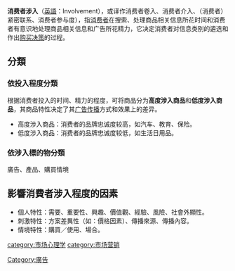 {{unreferenced|time=2010-05-08T17:21:11+00:00}}

'''消费者涉入'''（[[英语|英語]]：Involvement），或译作消费者卷入、消费者介入、（消费者）紧密联系、消费者参与度），指[[消费者|消费者]]在搜索、处理商品相关信息所花时间和消费者有意识地处理商品相关信息和广告所花精力，它决定消费者对信息类别的遴选和作出[[购买决策|购买决策]]的过程。

== 分類 ==

=== 依投入程度分類 ===
根据消费者投入的时间、精力的程度，可将商品分为'''高度涉入商品'''和'''低度涉入商品'''，其商品特性决定了其[[广告传播|广告传播]]方式和效果上的差异。

* 高度涉入商品：消费者的品牌忠诚度较高，如汽车、教育、保险。
* 低度涉入商品：消费者的品牌忠诚度较低，如生活日用品。

=== 依涉入標的物分類 ===
廣告、產品、購買情境

== 影響消費者涉入程度的因素 ==

* 個人特性：需要、重要性、興趣、價值觀、經驗、風險、社會外顯性。
* 刺激特性：方案差異性（如：價格因素）、傳播來源、傳播內容。
* 情境特性：購買／使用、場合。

{{Marketing-stub}}

[[category:市场心理学|category:市场心理学]]
[[category:市场营销|category:市场营销]]
[[Category:廣告|Category:廣告]]